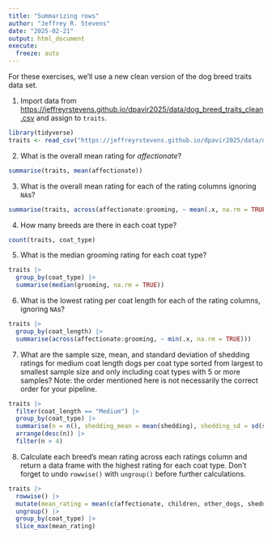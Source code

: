 ```yaml
---
title: "Summarizing rows"
author: "Jeffrey R. Stevens"
date: "2025-02-21"
output: html_document
execute:
  freeze: auto
---
```


For these exercises, we'll use a new clean version of the dog breed traits data set. 

1. Import data from <https://jeffreyrstevens.github.io/dpavir2025/data/dog_breed_traits_clean.csv> and assign to `traits`.

```r
library(tidyverse)
traits <- read_csv("https://jeffreyrstevens.github.io/dpavir2025/data/dog_breed_traits_clean.csv")
```

2. What is the overall mean rating for _affectionate_?

```r
summarise(traits, mean(affectionate))
```

3. What is the overall mean rating for each of the rating columns ignoring `NA`s? 

```r
summarise(traits, across(affectionate:grooming, ~ mean(.x, na.rm = TRUE)))
```

4. How many breeds are there in each coat type?

```r
count(traits, coat_type)
```

5. What is the median grooming rating for each coat type?

```r
traits |> 
  group_by(coat_type) |> 
  summarise(median(grooming, na.rm = TRUE))
```

6. What is the lowest rating per coat length for each of the rating columns, ignoring `NA`s?

```r
traits |> 
  group_by(coat_length) |> 
  summarise(across(affectionate:grooming, ~ min(.x, na.rm = TRUE)))
```

7. What are the sample size, mean, and standard deviation of shedding ratings for medium coat length dogs per coat type sorted from largest to smallest sample size and only including coat types with 5 or more samples? Note: the order mentioned here is not necessarily the correct order for your pipeline.

```r
traits |> 
  filter(coat_length == "Medium") |> 
  group_by(coat_type) |> 
  summarise(n = n(), shedding_mean = mean(shedding), shedding_sd = sd(shedding)) |> 
  arrange(desc(n)) |> 
  filter(n > 4)
```

8. Calculate each breed's mean rating across each ratings column and return a data frame with the highest rating for each coat type. Don't forget to undo `rowwise()` with `ungroup()` before further calculations.

```r
traits |>
  rowwise() |> 
  mutate(mean_rating = mean(c(affectionate, children, other_dogs, shedding, grooming), na.rm = TRUE)) |> 
  ungroup() |> 
  group_by(coat_type) |> 
  slice_max(mean_rating)
```

